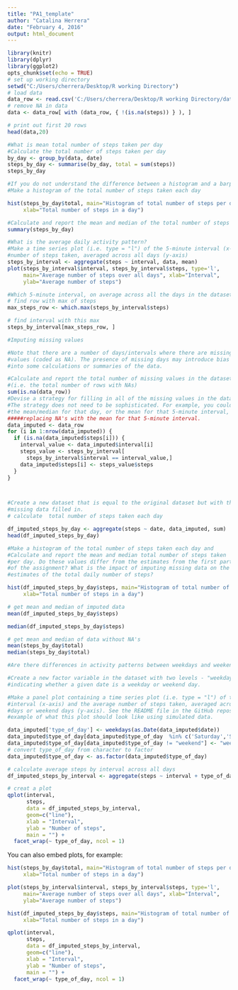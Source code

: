 ```yaml
---
title: "PA1_template"
author: "Catalina Herrera"
date: "February 4, 2016"
output: html_document
---
```


```r
library(knitr)
library(dplyr)
library(ggplot2)
opts_chunk$set(echo = TRUE)
# set up working directory
setwd("C:/Users/cherrera/Desktop/R working Directory")
# load data
data_row <- read.csv('C:/Users/cherrera/Desktop/R working Directory/data/repdata-data-activity/activity.csv')
# remove NA in data
data <- data_row[ with (data_row, { !(is.na(steps)) } ), ]

# print out first 20 rows
head(data,20)

#What is mean total number of steps taken per day
#Calculate the total number of steps taken per day
by_day <- group_by(data, date)
steps_by_day <- summarise(by_day, total = sum(steps))
steps_by_day

#If you do not understand the difference between a histogram and a barplot, research the difference between them. 
#Make a histogram of the total number of steps taken each day

hist(steps_by_day$total, main="Histogram of total number of steps per day", 
     xlab="Total number of steps in a day")

#Calculate and report the mean and median of the total number of steps taken per day
summary(steps_by_day)

#What is the average daily activity pattern?
#Make a time series plot (i.e. type = "l") of the 5-minute interval (x-axis) and the average 
#number of steps taken, averaged across all days (y-axis)
steps_by_interval <- aggregate(steps ~ interval, data, mean)
plot(steps_by_interval$interval, steps_by_interval$steps, type='l', 
     main="Average number of steps over all days", xlab="Interval", 
     ylab="Average number of steps")

#Which 5-minute interval, on average across all the days in the dataset, contains the maximum number of steps?
# find row with max of steps
max_steps_row <- which.max(steps_by_interval$steps)

# find interval with this max
steps_by_interval[max_steps_row, ]

#Imputing missing values

#Note that there are a number of days/intervals where there are missing 
#values (coded as NA). The presence of missing days may introduce bias 
#into some calculations or summaries of the data.

#Calculate and report the total number of missing values in the dataset 
#(i.e. the total number of rows with NAs)
sum(is.na(data_row))
#Devise a strategy for filling in all of the missing values in the dataset. 
#The strategy does not need to be sophisticated. For example, you could use 
#the mean/median for that day, or the mean for that 5-minute interval, etc.
#####replacing NA's with the mean for that 5-minute interval.
data_imputed <- data_row
for (i in 1:nrow(data_imputed)) {
  if (is.na(data_imputed$steps[i])) {
    interval_value <- data_imputed$interval[i]
    steps_value <- steps_by_interval[
      steps_by_interval$interval == interval_value,]
    data_imputed$steps[i] <- steps_value$steps
  }
}



#Create a new dataset that is equal to the original dataset but with the 
#missing data filled in.
# calculate  total number of steps taken each day

df_imputed_steps_by_day <- aggregate(steps ~ date, data_imputed, sum)
head(df_imputed_steps_by_day)

#Make a histogram of the total number of steps taken each day and 
#Calculate and report the mean and median total number of steps taken 
#per day. Do these values differ from the estimates from the first part 
#of the assignment? What is the impact of imputing missing data on the 
#estimates of the total daily number of steps?

hist(df_imputed_steps_by_day$steps, main="Histogram of total number of steps per day (imputed)", 
     xlab="Total number of steps in a day")

# get mean and median of imputed data
mean(df_imputed_steps_by_day$steps)

median(df_imputed_steps_by_day$steps)

# get mean and median of data without NA's
mean(steps_by_day$total)
median(steps_by_day$total)

#Are there differences in activity patterns between weekdays and weekends?

#Create a new factor variable in the dataset with two levels - "weekday" and "weekend" 
#indicating whether a given date is a weekday or weekend day.

#Make a panel plot containing a time series plot (i.e. type = "l") of the 5-minute 
#interval (x-axis) and the average number of steps taken, averaged across all weekday 
#days or weekend days (y-axis). See the README file in the GitHub repository to see an 
#example of what this plot should look like using simulated data.

data_imputed['type_of_day'] <- weekdays(as.Date(data_imputed$date))
data_imputed$type_of_day[data_imputed$type_of_day  %in% c('Saturday','Sunday') ] <- "weekend"
data_imputed$type_of_day[data_imputed$type_of_day != "weekend"] <- "weekday"
# convert type_of_day from character to factor
data_imputed$type_of_day <- as.factor(data_imputed$type_of_day)

# calculate average steps by interval across all days
df_imputed_steps_by_interval <- aggregate(steps ~ interval + type_of_day, data_imputed, mean)

# creat a plot
qplot(interval, 
      steps, 
      data = df_imputed_steps_by_interval, 
      geom=c("line"),
      xlab = "Interval", 
      ylab = "Number of steps", 
      main = "") +
  facet_wrap(~ type_of_day, ncol = 1)
```

You can also embed plots, for example:

```r
hist(steps_by_day$total, main="Histogram of total number of steps per day", 
     xlab="Total number of steps in a day")

plot(steps_by_interval$interval, steps_by_interval$steps, type='l', 
     main="Average number of steps over all days", xlab="Interval", 
     ylab="Average number of steps")

hist(df_imputed_steps_by_day$steps, main="Histogram of total number of steps per day (imputed)", 
     xlab="Total number of steps in a day")

qplot(interval, 
      steps, 
      data = df_imputed_steps_by_interval, 
      geom=c("line"),
      xlab = "Interval", 
      ylab = "Number of steps", 
      main = "") +
  facet_wrap(~ type_of_day, ncol = 1)

```


